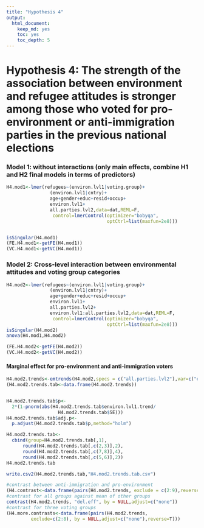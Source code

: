 ```yaml
---
title: "Hypothesis 4"
output: 
  html_document: 
    keep_md: yes
    toc: yes
    toc_depth: 5
---
```



# Hypothesis 4: The strength of the association between environment and refugee attitudes is stronger among those who voted for pro-environment or anti-immigration parties in the previous national elections

### Model 1: without interactions (only main effects, combine H1 and H2 final models in terms of predictors)

```r
H4.mod1<-lmer(refugees~(environ.lvl1|voting.group)+
                (environ.lvl1|cntry)+
                age+gender+educ+resid+occup+
                environ.lvl1+
                all.parties.lvl2,data=dat,REML=F,
                 control=lmerControl(optimizer="bobyqa",
                                     optCtrl=list(maxfun=2e8)))


isSingular(H4.mod1)
(FE.H4.mod1<-getFE(H4.mod1))
(VC.H4.mod1<-getVC(H4.mod1))


```

\newpage

### Model 2: Cross-level interaction between environmental attitudes and voting group categories

```r
H4.mod2<-lmer(refugees~(environ.lvl1|voting.group)+
                (environ.lvl1|cntry)+
                age+gender+educ+resid+occup+
                environ.lvl1+
                all.parties.lvl2+
                environ.lvl1:all.parties.lvl2,data=dat,REML=F,
                 control=lmerControl(optimizer="bobyqa",
                                     optCtrl=list(maxfun=2e8)))
isSingular(H4.mod2)
anova(H4.mod1,H4.mod2)

(FE.H4.mod2<-getFE(H4.mod2))
(VC.H4.mod2<-getVC(H4.mod2))

```

\newpage

#### Marginal effect for pro-environment and anti-immigration voters

```r
H4.mod2.trends<-emtrends(H4.mod2,specs = c("all.parties.lvl2"),var=c("environ.lvl1"))
(H4.mod2.trends.tab<-data.frame(H4.mod2.trends))


H4.mod2.trends.tab$p<-
  2*(1-pnorm(abs(H4.mod2.trends.tab$environ.lvl1.trend/
                   H4.mod2.trends.tab$SE)))
H4.mod2.trends.tab$adj.p<-
  p.adjust(H4.mod2.trends.tab$p,method="holm")

H4.mod2.trends.tab<-
  cbind(group=H4.mod2.trends.tab[,1],
      round(H4.mod2.trends.tab[,c(2,3)],2),
      round(H4.mod2.trends.tab[,c(7,8)],4),
      round(H4.mod2.trends.tab[,c(5,6)],2))
H4.mod2.trends.tab

write.csv2(H4.mod2.trends.tab,"H4.mod2.trends.tab.csv")

#contrast between anti-immigration and pro-environment
(H4.contrast<-data.frame(pairs(H4.mod2.trends, exclude = c(2:9),reverse=T)))
#contrast for all groups against mean of other groups
contrast(H4.mod2.trends, "del.eff", by = NULL,adjust=c("none"))
#contrast for three voting groups
(H4.more.contrasts<-data.frame(pairs(H4.mod2.trends, 
         exclude=c(2:8), by = NULL,adjust=c("none"),reverse=T)))



```



\newpage
